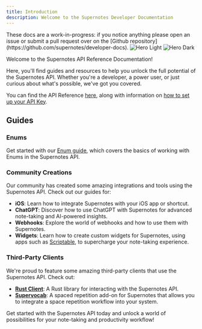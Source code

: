 ```yaml
---
title: Introduction
description: Welcome to the Supernotes Developer Documentation
---
```


<Info>
  These docs are a work-in-progress: if you notice anything please open an issue or submit a pull request over on the [Github repository](https://github.com/supernotes/developer-docs).
</Info>

<img className="block dark:hidden" src="/images/hero.svg" alt="Hero Light" />
<img className="hidden dark:block" src="/images/hero.svg" alt="Hero Dark" />


Welcome to the Supernotes API Reference Documentation!

Here, you'll find guides and resources to help you unlock the full potential of the Supernotes API. Whether you're a developer, a power user, or just curious about what's possible, we've got you covered.

You can find the API Reference [here](/api-reference), along with information on [how to set up your API Key](/api-reference/introduction#authentication).

## Guides

### Enums
Get started with our [Enum guide](/guides/enums), which covers the basics of working with Enums in the Supernotes API.

### Community Creations

Our community has created some amazing integrations and tools using the Supernotes API. Check out our guides for:

* **iOS**: Learn how to integrate Supernotes with your iOS app or shortcut.
* **ChatGPT**: Discover how to use ChatGPT with Supernotes for advanced note-taking and AI-powered insights.
* **Webhooks**: Explore the world of webhooks and how to use them with Supernotes.
* **Widgets**: Learn how to create custom widgets for Supernotes, using apps such as [Scriptable](/community-creations/scriptable), to supercharge your note-taking experience.

### Third-Party Clients

We're proud to feature some amazing third-party clients that use the Supernotes API. Check out:

* **[Rust Client](/third-party/rust-client)**: A Rust library for interacting with the Supernotes API.
* **[Supervocab](/third-party/supervocab)**: A spaced repetition add-on for Supernotes that allows you to integrate a space repetition workflow into your system.

Get started with the Supernotes API today and unlock a world of possibilities for your note-taking and productivity workflow!
